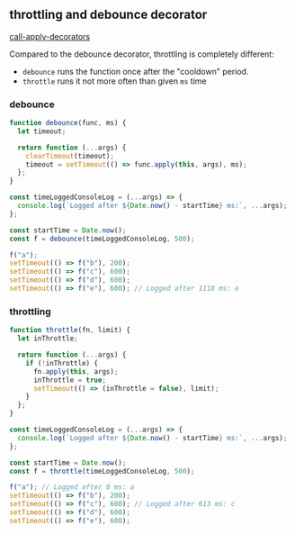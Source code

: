 
## throttling and debounce decorator

[call-apply-decorators](https://javascript.info/call-apply-decorators)

Compared to the debounce decorator, throttling is completely different:
- `debounce` runs the function once after the "cooldown" period.
- `throttle` runs it not more often than given `ms` time

### debounce

```js
function debounce(func, ms) {
  let timeout;

  return function (...args) {
    clearTimeout(timeout);
    timeout = setTimeout(() => func.apply(this, args), ms);
  };
}

const timeLoggedConsoleLog = (...args) => {
  console.log(`Logged after ${Date.now() - startTime} ms:`, ...args);
};

const startTime = Date.now();
const f = debounce(timeLoggedConsoleLog, 500);

f("a");
setTimeout(() => f("b"), 200);
setTimeout(() => f("c"), 600);
setTimeout(() => f("d"), 600);
setTimeout(() => f("e"), 600); // Logged after 1118 ms: e
```

### throttling

```js
function throttle(fn, limit) {
  let inThrottle;

  return function (...args) {
    if (!inThrottle) {
      fn.apply(this, args);
      inThrottle = true;
      setTimeout(() => (inThrottle = false), limit);
    }
  };
}

const timeLoggedConsoleLog = (...args) => {
  console.log(`Logged after ${Date.now() - startTime} ms:`, ...args);
};

const startTime = Date.now();
const f = throttle(timeLoggedConsoleLog, 500);

f("a"); // Logged after 0 ms: a
setTimeout(() => f("b"), 200);
setTimeout(() => f("c"), 600); // Logged after 613 ms: c
setTimeout(() => f("d"), 600);
setTimeout(() => f("e"), 600);
```
